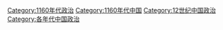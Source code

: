 [[Category:1160年代政治|Category:1160年代政治]]
[[Category:1160年代中国|Category:1160年代中国]]
[[Category:12世纪中国政治|Category:12世纪中国政治]]
[[Category:各年代中国政治|Category:各年代中国政治]]